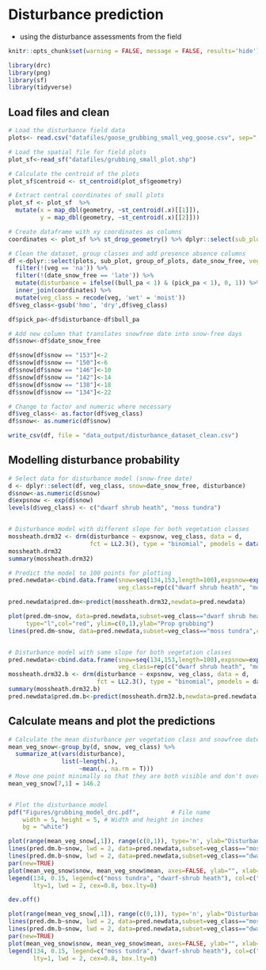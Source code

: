 # Disturbance prediction
- using the disturbance assessments from the field

```r
knitr::opts_chunk$set(warning = FALSE, message = FALSE, results='hide')
```


```r
library(drc)
library(png)
library(sf)
library(tidyverse)

```


## Load files and clean

```r
# Load the disturbance field data
plots<- read.csv("datafiles/goose_grubbing_small_veg_goose.csv", sep=";")

# Load the spatial file for field plots
plot_sf<-read_sf("datafiles/grubbing_small_plot.shp")

# Calculate the centroid of the plots
plot_sf$centroid <- st_centroid(plot_sf$geometry)

# Extract central coordinates of small plots
plot_sf <- plot_sf  %>% 
  mutate(x = map_dbl(geometry, ~st_centroid(.x)[[1]]),
         y = map_dbl(geometry, ~st_centroid(.x)[[2]]))

# Create dataframe with xy coordinates as columns
coordinates <- plot_sf %>% st_drop_geometry() %>% dplyr::select(sub_plot=Name,x,y)

# Clean the dataset, group classes and add presence absence columns
df <-dplyr::select(plots, sub_plot, group_of_plots, date_snow_free, veg =field_class_vier, bull_pa, pick_pa, date_disturbance) %>% 
  filter(!(veg == 'na')) %>%
  filter(!(date_snow_free == 'late')) %>%
  mutate(disturbance = ifelse((bull_pa < 1) & (pick_pa < 1), 0, 1)) %>%
  inner_join(coordinates) %>% 
  mutate(veg_class = recode(veg, 'wet' = 'moist'))
df$veg_class<-gsub('hmo', 'dry',df$veg_class)

df$pick_pa<-df$disturbance-df$bull_pa

# Add new column that translates snowfree date into snow-free days
df$snow<-df$date_snow_free

df$snow[df$snow == "153"]<-2
df$snow[df$snow == "150"]<-6
df$snow[df$snow == "146"]<-10
df$snow[df$snow == "142"]<-14
df$snow[df$snow == "138"]<-18
df$snow[df$snow == "134"]<-22

# Change to factor and numeric where necessary
df$veg_class<- as.factor(df$veg_class)
df$snow<- as.numeric(df$snow)

write_csv(df, file = "data_output/disturbance_dataset_clean.csv")

```

## Modelling disturbance probability

```r
# Select data for disturbance model (snow-free date)
d <- dplyr::select(df, veg_class, snow=date_snow_free, disturbance)
d$snow<-as.numeric(d$snow)
d$expsnow <- exp(d$snow)
levels(d$veg_class) <- c("dwarf shrub heath", "moss tundra")


# Disturbance model with different slope for both vegetation classes
mossheath.drm32 <- drm(disturbance ~ expsnow, veg_class, data = d,
                       fct = LL2.3(), type = "binomial", pmodels = data.frame(veg_class, veg_class, veg_class))
mossheath.drm32
summary(mossheath.drm32)

# Predict the model to 100 points for plotting
pred.newdata<-cbind.data.frame(snow=seq(134,153,length=100),expsnow=exp(seq(134,153,length=100)),
                               veg_class=rep(c("dwarf shrub heath", "moss tundra"),each=100))

pred.newdata$pred.dm<-predict(mossheath.drm32,newdata=pred.newdata)

plot(pred.dm~snow, data=pred.newdata,subset=veg_class=="dwarf shrub heath",
     type="l",col="red", ylim=c(0,1),ylab="Prop grubbing")
lines(pred.dm~snow, data=pred.newdata,subset=veg_class=="moss tundra",col="blue")


# Disturbance model with same slope for both vegetation classes
pred.newdata<-cbind.data.frame(snow=seq(134,153,length=100),expsnow=exp(seq(134,153,length=100)),
                               veg_class=rep(c("dwarf shrub heath", "moss tundra"),each=100))
mossheath.drm32.b <- drm(disturbance ~ expsnow, veg_class, data = d,
                         fct = LL2.3(), type = "binomial", pmodels = data.frame(1, veg_class, veg_class))
summary(mossheath.drm32.b)
pred.newdata$pred.dm.b<-predict(mossheath.drm32.b,newdata=pred.newdata)

```

## Calculate means and plot the predictions

```r
# Calculate the mean disturbance per vegetation class and snowfree date
mean_veg_snow<-group_by(d, snow, veg_class) %>%
  summarize_at(vars(disturbance),
               list(~length(.),
                    ~mean(., na.rm = T)))
# Move one point minimally so that they are both visible and don't overlap
mean_veg_snow[7,1] = 146.2


# Plot the disturbance model
pdf("Figures/grubbing_model_drc.pdf",         # File name
    width = 5, height = 5, # Width and height in inches
    bg = "white")

plot(range(mean_veg_snow[,1]), range(c(0,1)), type='n', ylab="Disturbance probability (0-1)", xlab="Snowmelt date (Julian date)")
lines(pred.dm.b~snow, lwd = 2, data=pred.newdata,subset=veg_class=="moss tundra",col="#B21EB6")
lines(pred.dm.b~snow, lwd = 2, data=pred.newdata,subset=veg_class=="dwarf shrub heath",col="#FFC000")
par(new=TRUE)
plot(mean_veg_snow$snow, mean_veg_snow$mean, axes=FALSE, ylab="", xlab="", col="black", bg=c('#FFC000', '#B21EB6')[as.numeric(mean_veg_snow$veg_class)], pch=21)
legend(134, 0.15, legend=c("moss tundra", "dwarf-shrub heath"), col=c("#B21EB6", "#FFC000"), 
       lty=1, lwd = 2, cex=0.8, box.lty=0)

dev.off()

```
```r
plot(range(mean_veg_snow[,1]), range(c(0,1)), type='n', ylab="Disturbance probability (0-1)", xlab="Snowmelt date (Julian date)")
lines(pred.dm.b~snow, lwd = 2, data=pred.newdata,subset=veg_class=="moss tundra",col="#B21EB6")
lines(pred.dm.b~snow, lwd = 2, data=pred.newdata,subset=veg_class=="dwarf shrub heath",col="#FFC000")
par(new=TRUE)
plot(mean_veg_snow$snow, mean_veg_snow$mean, axes=FALSE, ylab="", xlab="", col="black", bg=c('#FFC000', '#B21EB6')[as.numeric(mean_veg_snow$veg_class)], pch=21)
legend(134, 0.15, legend=c("moss tundra", "dwarf-shrub heath"), col=c("#B21EB6", "#FFC000"), 
       lty=1, lwd = 2, cex=0.8, box.lty=0)

```
